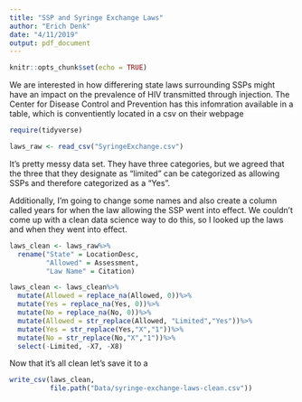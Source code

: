 ```yaml
---
title: "SSP and Syringe Exchange Laws"
author: "Erich Denk"
date: "4/11/2019"
output: pdf_document
---
```


```r
knitr::opts_chunk$set(echo = TRUE)
```

We are interested in how differering state laws surrounding SSPs might have an impact on the prevalence of HIV transmitted through injection. The Center for Disease Control and Prevention has this infomration available in a table, which is conventiently located in a csv on their webpage  

```r
require(tidyverse)

laws_raw <- read_csv("SyringeExchange.csv")
```
It's pretty messy data set. They have three categories, but we agreed that the three that they designate as "limited" can be categorized as allowing SSPs and therefore categorized as a "Yes".

Additionally, I'm going to change some names and also create a column called years for when the law allowing the SSP went into effect. We couldn't come up with a clean data science way to do this, so I looked up the laws and when they went into effect. 


```r
laws_clean <- laws_raw%>%
  rename("State" = LocationDesc,
         "Allowed" = Assessment,
         "Law Name" = Citation)

laws_clean <- laws_clean%>%
  mutate(Allowed = replace_na(Allowed, 0))%>%
  mutate(Yes = replace_na(Yes, 0))%>%
  mutate(No = replace_na(No, 0))%>%
  mutate(Allowed = str_replace(Allowed, "Limited","Yes"))%>%
  mutate(Yes = str_replace(Yes,"X","1"))%>%
  mutate(No = str_replace(No,"X","1"))%>%
  select(-Limited, -X7, -X8)

```

Now that it's all clean let's save it to a 
```r
write_csv(laws_clean, 
          file.path("Data/syringe-exchange-laws-clean.csv"))
```

